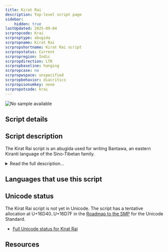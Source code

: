 ```yaml
---
title: Kirat Rai
description: Top-level script page
sidebar:
    hidden: true
lastUpdated: 2025-09-04
scrpropcode: Krai
scrproptype: abugida
scrpropname: Kirat Rai
scrpropshortname: Kirat Rai script
scrpropstatus: Current
scrpropregion: Indic
scrpropdirection: LTR
scrpropbaseline: hanging
scrpropcase: no
scrpropwspace: unspecified
scrpropbehavior: diacritics
scrpropisonumkey: none
scrpropotcode: krai
---
```



![No sample available](../images/nosample.png)



## Script details

<ScriptDetails />

## Script description

The Kirat Rai script is an abugida used for writing Bantawa, an eastern Kiranti language of the Sino-Tibetan family.

<details>
<summary>Read the full description...</summary>Bantawa is spoken in Sikkim and Nepal by almost 400,000 people. The script appears to be a modification of [Khambu Rai](/scrlang/scripts/qa06), which is used for writing the same language.

Kirat Rai is written with thirty-one consonant letters each containing an inherent /a/ vowel, seven vowel diacritics for changing the inherent vowel, a virama for cancelling the inherent vowel, and a vowel carrier which can be used in combination with the vowel diacritics for writing word-initial vowels.

_This script is not currently recognized by the [ISO 15924 standard](http://www.unicode.org/iso15924/), but is included in ScriptSource for research purposes. If you have any information on this script, please add the information to this site. Your contributions can be a great help in refining and expanding the ISO 15924 standard. The [Script Encoding Initiative](http://www.linguistics.berkeley.edu/sei/) is working to support the inclusion of this script in the standard, and contributions here will support their efforts._
</details>

## Languages that use this script

<WsList script='Krai' wsMax='5' />

## Unicode status

The Kirat Rai script is not yet in Unicode. The script has a tentative allocation at U+16D40..U+16D7F in the [Roadmap to the SMP](http://www.unicode.org/roadmaps/smp/) for the Unicode Standard.

- [Full Unicode status for Kirat Rai](/scrlang/unicode/krai-unicode)



## Resources

<ScriptResources detailSummary='seemore' />

